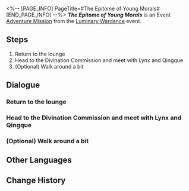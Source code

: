 <%-- [PAGE_INFO]
PageTitle=#The Epitome of Young Morals#
[END_PAGE_INFO] --%>
{{Stub|Dialogue.}}
{{Mission Infobox
|id            = 8025114
|title         = 
|image         = <!--Mission The Epitome of Young Morals.png-->
|type          = Adventure
|event_name    = Luminary Wardance
|chapter       = Luminary Wardance
|requirements  = [[Adventure Mission]] ''[[Even When Cheers Fade: Chapter 3]]'' completed
|summary       = <!--official mission summary from Fate's Atlas-->
|characters    = Luka; Lynx; Qingque; Trailblazer
|startLocation = [[The Xianzhou Luofu]] - [[Skysplitter]]
|world         = The Xianzhou Luofu
|area          = Skysplitter
|prev          = Even When Cheers Fade: Chapter 3
|next          = Even When Cheers Fade: Chapter 4
|rewards       = Stellar Jade*10; Lost Crystal*2; Credit*20,000
}}
'''''The Epitome of Young Morals''''' is an Event [[Adventure Mission]] from the [[Luminary Wardance]] event.

==Steps==
# Return to the lounge
# Head to the Divination Commission and meet with Lynx and Qingque
# (Optional) Walk around a bit

<!--
==Gameplay Notes==

--><!--
==Trial Character==

-->
==Dialogue==
{{Stub Dialogue}}
===Return to the lounge{{subst:void|<!--802511401-->}}===
{{Mission Description|type=adventure|location=Skysplitter|The tense and exciting match draws to a temporary close. It's time to have a quick breather.<br />Use this time to prepare for the upcoming match.}}
{{Dialogue Start}}
:{{tx}}
{{Dialogue End}}

===Head to the Divination Commission and meet with Lynx and Qingque{{subst:void|<!--802511402-->}}===
{{Mission Description|type=adventure|location=Divination Commission|update|Qingque seems to have made more progress with Igor's relic. Go to the Divination Commission to chat with them.}}
{{Dialogue Start}}
:{{tx}}
{{Dialogue End}}

===(Optional) Walk around a bit{{subst:void|<!--802511405-->}}===
{{Mission Description|type=adventure|location=Skysplitter|update|The tense and exciting match draws to a temporary close. It's time to have a quick breather.<br />Use this time to prepare for the upcoming match.}}
{{Dialogue Start}}
:{{tx}}
{{Dialogue End}}

==Other Languages==
{{Other Languages
|en   = The Epitome of Young Morals
|zhs  = 天下少年第一流
|zht  = 天下少年第一流
|ja   = 一流は少年より出ずる
|ko   = 천하제일의 소년이 탄생하네
|es   = Hombres jóvenes enfrentados en un duelo sin igual
|fr   = Incarnation de jeunes idéaux
|ru   = Лучший юноша в мире
|th   = เด็กหนุ่มผู้ไร้เทียมทาน
|vi   = Thiên Hạ Đệ Nhất Xuất Thiếu Niên
|de   = Junge Kämpfer in einem beispiellosen Duell
|id   = Pemuda Terhebat Sejagat Raya
|pt   = O Epítome da Jovem Moral
}}

==Change History==
{{Change History|2.5}}
